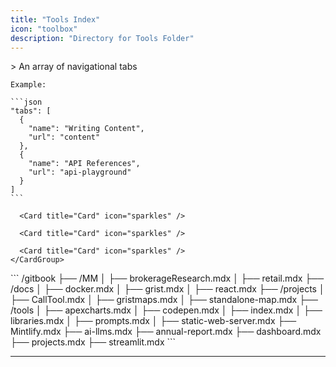 ```yaml
---
title: "Tools Index"
icon: "toolbox"
description: "Directory for Tools Folder"
---
```


<AccordionGroup>
  <Accordion title="Tabs" defaultOpen={false}>
    > An array of navigational tabs

    Example:

    ```json
    "tabs": [
      {
        "name": "Writing Content",
        "url": "content"
      },
      {
        "name": "API References",
        "url": "api-playground"
      }
    ]
    ```
  </Accordion>

  <Accordion title="Directory" defaultOpen={false} icon="list">
    <CardGroup cols="2">
      <Card title="apexcharts" icon="chart-simple" href="apexcharts" />

      <Card title="Card" icon="sparkles" />

      <Card title="Card" icon="sparkles" />

      <Card title="Card" icon="sparkles" />
    </CardGroup>
  </Accordion>

  <Accordion title="File Tree" defaultOpen={false} icon="tree">
    ```
    /gitbook
      ├── /MM
      │   ├── brokerageResearch.mdx
      │   ├── retail.mdx
      ├── /docs
      │   ├── docker.mdx
      │   ├── grist.mdx
      │   ├── react.mdx
      ├── /projects
      │   ├── CallTool.mdx
      │   ├── gristmaps.mdx
      │   ├── standalone-map.mdx
      ├── /tools
      │   ├── apexcharts.mdx
      │   ├── codepen.mdx
      │   ├── index.mdx
      │   ├── libraries.mdx
      │   ├── prompts.mdx
      │   ├── static-web-server.mdx
      ├── Mintlify.mdx
      ├── ai-llms.mdx
      ├── annual-report.mdx
      ├── dashboard.mdx
      ├── projects.mdx
      ├── streamlit.mdx
    ```
  </Accordion>
</AccordionGroup>

***

<CardGroup cols="2">
  <Card title="ai-builders" icon="sparkles" href="ai-builders" />

  <Card title="apexcharts" icon="sparkles" href="apexcharts" />

  <Card title="codepen" icon="sparkles" href="codepen" />

  <Card title="libraries" icon="sparkles" href="libraries" />

  <Card title="prompts" icon="sparkles" href="prompts" />

  <Card title="static-web-server" icon="sparkles" href="static-web-server">

  </Card>

  <Card title="Tableau Public" icon="chart-simple" href="TableauPublic">

  </Card>
</CardGroup>